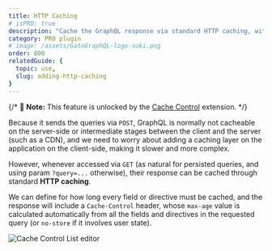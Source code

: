```yaml
---
title: HTTP Caching
# isPRO: true
description: "Cache the GraphQL response via standard HTTP caching, with the max-age value automatically calculated."
category: PRO plugin
# image: /assets/GatoGraphQL-logo-suki.png
order: 800
relatedGuide: {
  topic: use,
  slug: adding-http-caching
}
---
```


{/* 📣 **Note:** This feature is unlocked by the [Cache Control](/extensions/cache-control) extension. */}

Because it sends the queries via `POST`, GraphQL is normally not cacheable on the server-side or intermediate stages between the client and the server (such as a CDN), and we need to worry about adding a caching layer on the application on the client-side, making it slower and more complex.

However, whenever accessed via `GET` (as natural for persisted queries, and using param `?query=...` otherwise), their response can be cached through standard **HTTP caching**.

We can define for how long every field or directive must be cached, and the response will include a `Cache-Control` header, whose `max-age` value is calculated automatically from all the fields and directives in the requested query (or `no-store` if it involves user state).

![Cache Control List editor](/assets/extensions/upstream-pro/cache-control-list.png "Cache Control List editor")
